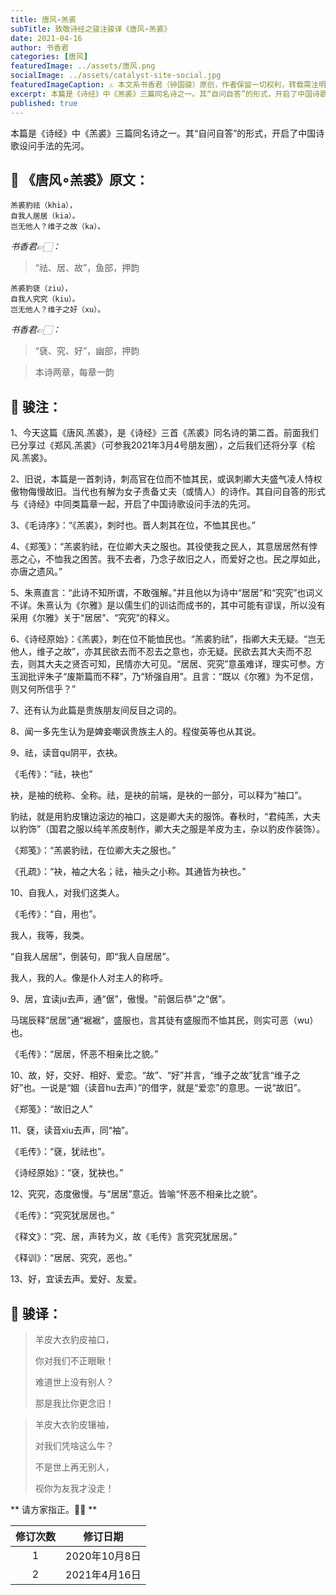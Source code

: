 ```yaml
---
title: 唐风∘羔裘
subTitle: 致敬诗经之骏注骏译《唐风∘羔裘》
date: 2021-04-16
author: 书香君
categories: [唐风]
featuredImage: ../assets/唐风.png
socialImage: ../assets/catalyst-site-social.jpg
featuredImageCaption: ⚠️️ 本文系书香君（钟国骏）原创，作者保留一切权利，转载需注明出处。
excerpt: 本篇是《诗经》中《羔裘》三篇同名诗之一。其“自问自答”的形式，开启了中国诗歌设问手法的先河。 
published: true
---
```

本篇是《诗经》中《羔裘》三篇同名诗之一。其“自问自答”的形式，开启了中国诗歌设问手法的先河。


## 🌼 《唐风∘羔裘》原文：

```
羔裘豹祛（khia），
自我人居居（kia）。
岂无他人？维子之故（ka）。
```

*书香君👉🏻：*

> “祛、居、故”，鱼部，押韵

```
羔裘豹褎（ziu），
自我人究究（kiu）。
岂无他人？维子之好（xu）。
```

*书香君👉🏻：*

> “褎、究、好”，幽部，押韵

> 本诗两章，每章一韵


## 🍁️ 骏注：

1、今天这篇《唐风.羔裘》，是《诗经》三首《羔裘》同名诗的第二首。前面我们已分享过《郑风.羔裘》（可参我2021年3月4号朋友圈），之后我们还将分享《桧风.羔裘》。

2、旧说，本篇是一首刺诗，刺高官在位而不恤其民，或讽刺卿大夫盛气凌人恃权傲物侮慢故旧。当代也有解为女子责备丈夫（或情人）的诗作。其自问自答的形式与《诗经》中同类篇章一起，开启了中国诗歌设问手法的先河。

3、《毛诗序》：“《羔裘》，刺时也。晋人刺其在位，不恤其民也。”

4、《郑笺》：“羔裘豹祛，在位卿大夫之服也。其役使我之民人，其意居居然有悖恶之心，不恤我之困苦。我不去者，乃念子故旧之人，而爱好之也。民之厚如此，亦唐之遗风。”

5、朱熹直言：“此诗不知所谓，不敢强解。”并且他以为诗中“居居”和“究究”也词义不详。朱熹认为《尔雅》是以儒生们的训诂而成书的，其中可能有谬误，所以没有采用《尔雅》关于“居居”、“究究”的释义。

6、《诗经原始》：《羔裘》，刺在位不能恤民也。“羔裘豹祛”，指卿大夫无疑。“岂无他人，维子之故”，亦其民欲去而不忍去之意也，亦无疑。民欲去其大夫而不忍去，则其大夫之贤否可知，民情亦大可见。“居居、究究”意虽难详，理实可参。方玉润批评朱子“废斯篇而不释”，乃“矫强自用”。且言：“既以《尔雅》为不足信，则又何所信乎？”

7、还有认为此篇是贵族朋友间反目之词的。

8、闻一多先生认为是婢妾嘲讽贵族主人的。程俊英等也从其说。

9、祛，读音qu阴平，衣袂。

《毛传》：“祛，袂也”

袂，是袖的统称、全称。祛，是袂的前端，是袂的一部分，可以释为“袖口”。

豹祛，就是用豹皮镶边滚边的袖口，这是卿大夫的服饰。春秋时，“君纯羔，大夫以豹饰”（国君之服以纯羊羔皮制作，卿大夫之服是羊皮为主，杂以豹皮作装饰）。

《郑笺》：“羔裘豹祛，在位卿大夫之服也。”

《孔疏》：“袂，袖之大名；祛，袖头之小称。其通皆为袂也。”

10、自我人，对我们这类人。

《毛传》：“自，用也”。

我人，我等，我类。

“自我人居居”，倒装句，即“我人自居居”。

我人，我的人。像是仆人对主人的称呼。

9、居，宜读ju去声，通“倨”，傲慢。"前倨后恭"之“倨”。

马瑞辰释“居居”通“裾裾”，盛服也，言其徒有盛服而不恤其民，则实可恶（wu）也。

《毛传》：“居居，怀恶不相亲比之貌。”

10、故，好，交好、相好、爱恋。“故”、“好”并言，“维子之故”犹言“维子之好”也。一说是“婟（读音hu去声）”的借字，就是“爱恋”的意思。一说“故旧”。

《郑笺》：“故旧之人”

11、褎，读音xiu去声，同“袖”。

《毛传》：“褎，犹祛也”。

《诗经原始》：“褎，犹袂也。”

12、究究，态度傲慢。与“居居”意近。皆喻“怀恶不相亲比之貌”。

《毛传》：“究究犹居居也。”

《释文》：“究、居，声转为义，故《毛传》言究究犹居居。”

《释训》：“居居、究究，恶也。”

13、好，宜读去声。爱好、友爱。


## 🍁️ 骏译：


> 羊皮大衣豹皮袖口，
> 
> 你对我们不正眼瞅！
> 
> 难道世上没有别人？
> 
> 那是我比你更念旧！
> 

> 羊皮大衣豹皮镶袖，
> 
> 对我们凭啥这么牛？
> 
> 不是世上再无别人，
> 
> 视你为友我才没走！
> 


** 请方家指正。🙏🏻 **

| 修订次数      | 修订日期 |
|   :----: |    :----:   |
|  1   | 2020年10月8日       |
|  2   | 2021年4月16日       |

